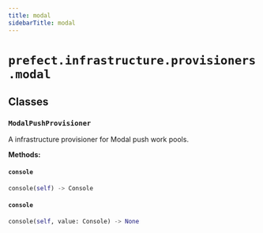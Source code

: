 ```yaml
---
title: modal
sidebarTitle: modal
---
```


# `prefect.infrastructure.provisioners.modal`

## Classes

### `ModalPushProvisioner` <sup><a href="https://github.com/prefecthq/prefect/blob/main/src/prefect/infrastructure/provisioners/modal.py#L26"><Icon icon="github" size="14" /></a></sup>


A infrastructure provisioner for Modal push work pools.


**Methods:**

#### `console` <sup><a href="https://github.com/prefecthq/prefect/blob/main/src/prefect/infrastructure/provisioners/modal.py#L35"><Icon icon="github" size="14" /></a></sup>

```python
console(self) -> Console
```

#### `console` <sup><a href="https://github.com/prefecthq/prefect/blob/main/src/prefect/infrastructure/provisioners/modal.py#L39"><Icon icon="github" size="14" /></a></sup>

```python
console(self, value: Console) -> None
```
